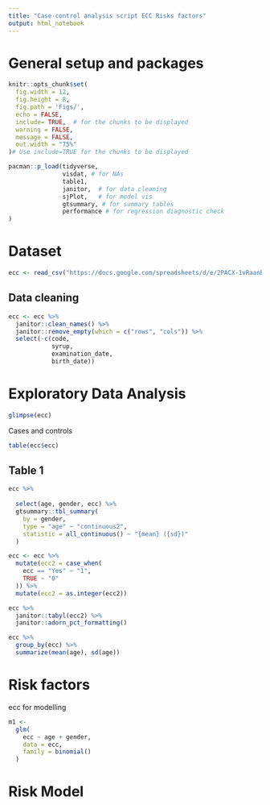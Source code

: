 ```yaml
---
title: "Case-control analysis script ECC Risks factors"
output: html_notebook
---
```


# General setup and packages

```r
knitr::opts_chunk$set(
  fig.width = 12,
  fig.height = 8,
  fig.path = 'Figs/',
  echo = FALSE,
  include= TRUE,  # for the chunks to be displayed
  warning = FALSE,
  message = FALSE,
  out.width = "75%"
)# Use include=TRUE for the chunks to be displayed
```

```r
pacman::p_load(tidyverse, 
               visdat, # for NAs
               table1, 
               janitor,  # for data cleaning
               sjPlot,   # for model vis
               gtsummary, # for summary tables
               performance # for regression diagnostic check
)
```

# Dataset

```r
ecc <- read_csv("https://docs.google.com/spreadsheets/d/e/2PACX-1vRaanB0FUyB-NrIJpC_OpxZ2E6h3gsZ5sM65E-5PEvXxew2UGfBWXAU38jGww_GklQCDWyDJ63o-KNc/pub?gid=0&single=true&output=csv")
```

## Data cleaning

```r
ecc <- ecc %>% 
  janitor::clean_names() %>% 
  janitor::remove_empty(which = c("rows", "cols")) %>% 
  select(-c(code, 
            syrup, 
            examination_date, 
            birth_date))
```

# Exploratory Data Analysis

```r
glimpse(ecc)
```

Cases and controls

```r
table(ecc$ecc)
```

## Table 1

```r
ecc %>%
  
  select(age, gender, ecc) %>%
  gtsummary::tbl_summary(
    by = gender,
    type = "age" ~ "continuous2", 
    statistic = all_continuous() ~ "{mean} ({sd})"
  )
```


```r
ecc <- ecc %>% 
  mutate(ecc2 = case_when(
    ecc == "Yes" ~ "1", 
    TRUE ~ "0"
  )) %>% 
  mutate(ecc2 = as.integer(ecc2)) 
```


```r
ecc %>% 
  janitor::tabyl(ecc2) %>% 
  janitor::adorn_pct_formatting()
```

```r
ecc %>% 
  group_by(ecc) %>% 
  summarize(mean(age), sd(age))
```


# Risk factors

ecc for modelling

```r
m1 <-
  glm(
    ecc ~ age + gender,
    data = ecc,
    family = binomial()
  )
```

# Risk Model
